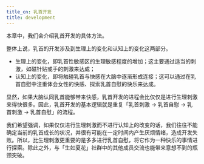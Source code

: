```yaml
---
title_cn: 乳首开发
title: development
---
```


本章中，我们会介绍乳首开发的具体方法。

整体上说，乳首的开发涉及到生理上的变化和认知上的变化这两部分。

- 生理上的变化，即乳首性敏感区的生理敏感程度的增加；这主要通过适当的刺激，如磁针贴或手的刺激来达成；
- 认知上的变化，即将触碰乳首与快感在大脑中逐渐形成连接；这可以通过在乳首自慰中注重体会女性的快感、探索乳首自慰的快乐来达成。

显然，如果大脑认同乳首能够带来快感，乳首开发的进程会比仅仅是进行生理刺激来得快很多。因此，乳首开发的基本逻辑就是重复「乳首刺激 → 乳首自慰 → 乳首刺激 → 乳首自慰」的流程。

我们希望强调，如果仅仅进行生理刺激而不进行认知上的改变的话，我们往往不能确定当前的乳首成长的状况，并很有可能在一定时间内产生厌烦情绪，造成开发失败。所以，比生理刺激更重要的是多多进行乳首自慰，将它作为一种快乐的事情进行探索。除此之外，与「生如夏花」社群中的其他成员交流也能带来意想不到的瓶颈突破。
